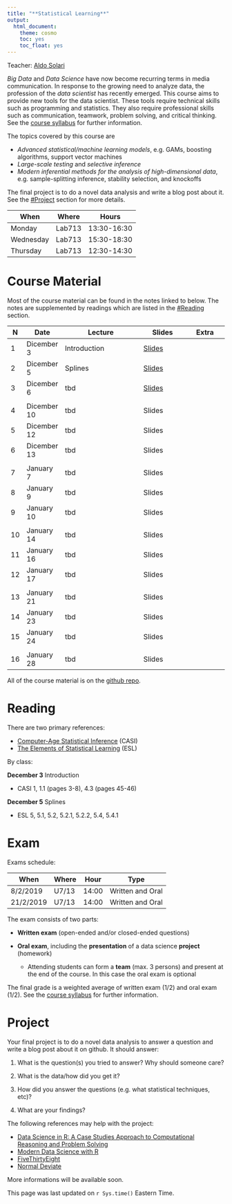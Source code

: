 ```yaml
---
title: "**Statistical Learning**"
output:
  html_document:
    theme: cosmo
    toc: yes
    toc_float: yes
---
```


Teacher: [Aldo Solari](https://aldosolari.github.io/)

*Big Data* and *Data Science* have now become recurring terms in media communication. In response to the growing need to analyze data, the profession of the *data scientist* has recently emerged. This course aims to provide new tools for the data scientist. These tools require technical skills such as programming and statistics. They also require professional skills such as communication, teamwork, problem solving, and critical thinking. See the [course syllabus](https://aldosolari.github.io/SL/syllabus/syllabus.html) for further information.

The topics covered by this course are

* *Advanced statistical/machine learning models*, e.g. GAMs, boosting algorithms, support vector machines
* *Large-scale testing* and *selective inference*
* *Modern inferential methods for the analysis of high-dimensional data*, e.g.  sample-splitting inference, stability selection, and knockoffs

The final project is to do a novel data analysis and write a blog post about it. See the [#Project](#project) section for more details.


| When | Where | Hours |
|---|---|----|
| Monday | Lab713 | 13:30-16:30 |
| Wednesday | Lab713 | 15:30-18:30|
| Thursday | Lab713 | 12:30-14:30|


# **Course Material**

Most of the course material can be found in the notes linked to below. The notes are supplemented by readings which are listed in the [#Reading](#reading) section.

| N | Date |  Lecture |  Slides | Extra |
|--|--|--------------|--------|-------|
| 1 | Dicember 3 | Introduction | [Slides](docs/slides/1_Intro/1_Intro.html) |  |
| 2 | Dicember 5 | Splines | [Slides](docs/slides/2_Splines/2_Splines.html) | |
| 3 | Dicember 6 | tbd | [Slides](docs/slides/3_GAM/3_GAM.html) | |
|||||
| 4 | Dicember 10 | tbd | Slides | |
| 5 | Dicember 12 | tbd | Slides | |
| 6 | Dicember 13 | tbd | Slides | |
|||||
| 7 | January 7 | tbd | Slides | |
| 8 | January 9 | tbd | Slides | |
| 9 | January 10 | tbd | Slides | |
|||||
| 10 | January 14 | tbd | Slides | |
| 11 | January 16 | tbd | Slides | |
| 12 | January 17 | tbd | Slides | |
|||||
| 13 | January 21 | tbd | Slides | |
| 14 | January 23 | tbd | Slides | |
| 15 | January 24 | tbd | Slides | |
|||||
| 16 | January 28 | tbd | Slides | | 

All of the course material is on the [github repo](https://github.com/aldosolari/SL). 

# **Reading**

There are two primary references:

* [Computer-Age Statistical Inference](https://web.stanford.edu/~hastie/CASI/) (CASI)
* [The Elements of Statistical Learning](https://web.stanford.edu/~hastie/ElemStatLearn/) (ESL)

By class:

**December 3** Introduction

  - CASI 1, 1.1 (pages 3-8), 4.3 (pages 45-46)

**December 5** Splines

  - ESL 5, 5.1, 5.2, 5.2.1, 5.2.2, 5.4, 5.4.1




# **Exam**

Exams schedule:

|When | Where | Hour | Type |
|---|---|---|---|
| 8/2/2019 | U7/13 | 14:00 | Written and Oral |
| 21/2/2019 | U7/13 | 14:00 | Written and Oral |

The exam consists of two parts:

- __Written exam__ (open-ended and/or closed-ended questions)

- __Oral exam__, including the __presentation__ of a data science __project__ (homework)
    - Attending students can form a __team__ (max. 3 persons) and present at the end of the course. In this case the oral exam is optional

The final grade is a weighted average of written exam (1/2) and oral exam (1/2). See the [course syllabus](https://aldosolari.github.io/SL/syllabus/syllabus.html) for further information.




# **Project**

Your final project is to do a novel data analysis to answer a question and write a blog post about it on github. It should answer:

1. What is the question(s) you tried to answer? Why should someone care?

2. What is the data/how did you get it?

3. How did you answer the questions (e.g. what statistical techniques, etc)?

4. What are your findings?

The following references may help with the project:

* [Data Science in R: A Case Studies Approach to Computational Reasoning and Problem Solving](http://rdatasciencecases.org/) 
* [Modern Data Science with R](https://mdsr-book.github.io/) 
* [FiveThirtyEight](https://fivethirtyeight.com/)
* [Normal Deviate](https://normaldeviate.wordpress.com/)

More informations will be available soon.


This page was last updated on `r Sys.time()` Eastern Time.

